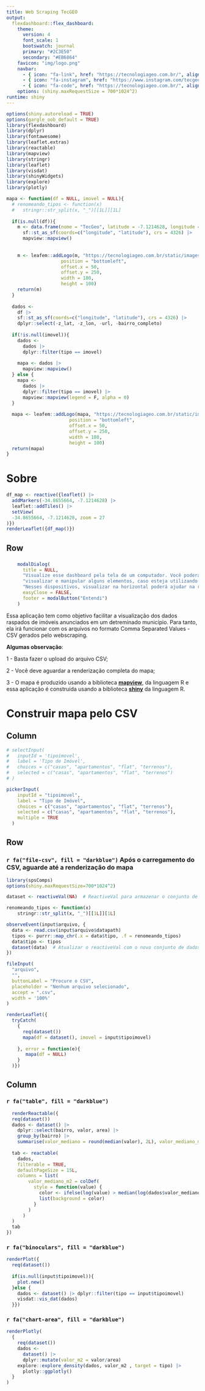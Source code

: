 ```yaml
---
title: Web Scraping TecGEO
output: 
  flexdashboard::flex_dashboard:
    theme: 
      version: 4
      font_scale: 1
      bootswatch: journal
      primary: "#2C3E50"
      secondary: "#EB6864"
    favicon: "img/logo.png"
    navbar:
      - { icon: "fa-link", href: "https://tecnologiageo.com.br/", align: right}
      - { icon: "fa-instagram", href: "https://www.instagram.com/tecgeobr/", align: right}
      - { icon: "fa-code", href: "https://tecnologiageo.com.br/", align: right}
    options: (shiny.maxRequestSize = 700*1024^2)
runtime: shiny
---
```


```r
options(shiny.autoreload = TRUE)
options(gargle_oob_default = TRUE)
library(flexdashboard)
library(dplyr)
library(fontawesome)
library(leaflet.extras)
library(reactable)
library(mapview)
library(stringr)
library(leaflet)
library(visdat)
library(shinyWidgets)
library(explore)
library(plotly)

mapa <- function(df = NULL, imovel = NULL){
  # renomeando_tipos <- function(x)
  #   stringr::str_split(x, "_")[[1L]][1L]
  
  if(is.null(df)){
    m <- data.frame(nome = "TecGeo", latitude = -7.1214628, longitude = -34.8655664) |> 
      sf::st_as_sf(coords=c("longitude", "latitude"), crs = 4326) |> 
      mapview::mapview()
    
    
    m <- leafem::addLogo(m, "https://tecnologiageo.com.br/static/images/logo_tecgeo2.png",
                    position = "bottomleft",
                    offset.x = 50,
                    offset.y = 250,
                    width = 180,
                    height = 100)
    return(m)
  }
  
  dados <- 
    df |> 
    sf::st_as_sf(coords=c("longitude", "latitude"), crs = 4326) |> 
    dplyr::select(-z_lat, -z_lon, -url, -bairro_completo) 
  
  if(!is.null(imovel)){
    dados <- 
      dados |> 
      dplyr::filter(tipo == imovel)
    
    mapa <- dados |> 
      mapview::mapview()
  } else {
    mapa <- 
      dados |> 
      dplyr::filter(tipo == imovel) |> 
      mapview::mapview(legend = F, alpha = 0)
  }
  
  mapa <- leafem::addLogo(mapa, "https://tecnologiageo.com.br/static/images/logo_tecgeo2.png",
                       position = "bottomleft",
                       offset.x = 50,
                       offset.y = 250,
                       width = 180,
                       height = 100)
  return(mapa)
}

```

# Sobre {data-icon="fa-home"}


```r
df_map <- reactive({leaflet() |>
  addMarkers(-34.8655664, -7.1214628) |>
  leaflet::addTiles() |>
  setView(
  -34.8655664, -7.1214628, zoom = 27
)})
renderLeaflet({df_map()})
```

Row {data-width=full}
-------------------------------------

###
```r
    modalDialog(
      title = NULL,
      "Visualize esse dashboard pela tela de um computador. Você poderá enfrentar dificuldades para",
      "visualizar e manipular alguns elementos, caso esteja utilizando um dispositivo móvel de tela pequena.",
      "Nesses dispositivos, visualizar na horizontal poderá ajudar na renderização dos conteúdos.",
      easyClose = FALSE,
      footer = modalButton("Entendi")
    )
```


Essa aplicação tem como objetivo facilitar a visualização dos dados raspados de imóveis anunciados em um detreminado município. Para tanto, ela irá funcionar com os arquivos no formato Comma Separated Values - CSV gerados pelo webscraping.
 
**Algumas observação**:

1 - Basta fazer o upload do arquivo CSV;

2 - Você deve aguardar a renderização completa do mapa;

3 - O mapa é produzido usando a biblioteca [**mapview**](https://r-spatial.github.io/mapview/), da linguagem R e essa aplicação é construída usando a biblioteca [**shiny**](https://shiny.posit.co/) da linguagem R.


# Construir mapa pelo CSV {data-navmenu="Ferramentas" data-icon="fa-database"}


Column {.sidebar}
-----------------------------------------------------------------------

```r
# selectInput(
#   inputId = 'tipoimovel',
#   label = 'Tipo de Imóvel',
#   choices = c("casas", "apartamentos", "flat", "terrenos"), 
#   selected = c("casas", "apartamentos", "flat", "terrenos")
# )

pickerInput(
    inputId = "tipoimovel",
    label = "Tipo de Imóvel",
    choices = c("casas", "apartamentos", "flat", "terrenos"),
    selected = c("casas", "apartamentos", "flat", "terrenos"),
    multiple = TRUE
  )

```

Row
-------------------------------------
### `r fa("file-csv", fill = "darkblue")` Após o carregamento do CSV, aguarde até a renderização do mapa


```r
library(spsComps)
options(shiny.maxRequestSize=700*1024^2)

dataset <- reactiveVal(NA)  # ReactiveVal para armazenar o conjunto de dados

renomeando_tipos <- function(x)
    stringr::str_split(x, "_")[[1L]][1L]

observeEvent(input$arquivo, {
  data <- read.csv(input$arquivo$datapath)
  tipos <- purrr::map_chr(.x = data$tipo, .f = renomeando_tipos)
  data$tipo <- tipos
  dataset(data)  # Atualizar o reactiveVal com o novo conjunto de dados
})

fileInput(
  "arquivo",
  "",
  buttonLabel = "Procure o CSV",
  placeholder = "Nenhum arquivo selecionado",
  accept = ".csv",
  width = '100%'
)

renderLeaflet({
  tryCatch(
    {
      req(dataset())
      mapa(df = dataset(), imovel = input$tipoimovel)
      
    }, error = function(e){
       mapa(df = NULL)
    }
  )})
```
Column {.tabset .tabset-fade}
-------------------------------------
### `r fa("table", fill = "darkblue")`

```r
  renderReactable({
  req(dataset())
  dados <- dataset() |> 
    dplyr::select(bairro, valor, area) |> 
    group_by(bairro) |> 
    summarise(valor_mediano = round(median(valor), 2L), valor_mediano_m2 = round(median(valor) / median(area), 2L), total = n())
  
  tab <- reactable(
    dados,
    filterable = TRUE,
    defaultPageSize = 15L,
    columns = list(
        valor_mediano_m2 = colDef(
          style = function(value) {
            color <- ifelse(log(value) > median(log(dados$valor_mediano_m2)), "#f1625c", "#5cf1b4")
            list(background = color)
          }
        )
      )
  )
  tab
})
```

### `r fa("binoculars", fill = "darkblue")`

```r
renderPlot({
  req(dataset())
  
  if(is.null(input$tipoimovel)){
    plot.new()
  }else {
    dados <- dataset() |> dplyr::filter(tipo == input$tipoimovel)
    visdat::vis_dat(dados)
  }})
```

### `r fa("chart-area", fill = "darkblue")`

```r
renderPlotly(
  {
    req(dataset())
    dados <- 
      dataset() |> 
      dplyr::mutate(valor_m2 = valor/area)
    explore::explore_density(dados, valor_m2 , target = tipo) |>
      plotly::ggplotly()
  }
)
```


